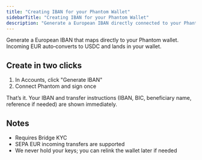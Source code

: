 ```yaml
---
title: "Creating IBAN for your Phantom Wallet"
sidebarTitle: "Creating IBAN for your Phantom Wallet"
description: "Generate a European IBAN directly connected to your Phantom wallet"
---
```


Generate a European IBAN that maps directly to your Phantom wallet. Incoming EUR auto‑converts to USDC and lands in your wallet.

## Create in two clicks

1. In Accounts, click "Generate IBAN"
2. Connect Phantom and sign once

That’s it. Your IBAN and transfer instructions (IBAN, BIC, beneficiary name, reference if needed) are shown immediately.

## Notes

- Requires Bridge KYC
- SEPA EUR incoming transfers are supported
- We never hold your keys; you can relink the wallet later if needed



